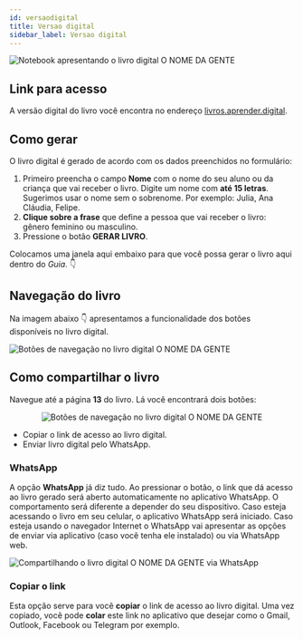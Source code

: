 ```yaml
---
id: versaodigital
title: Versao digital
sidebar_label: Versao digital
---
```



![Notebook apresentando o livro digital O NOME DA GENTE](./assets/capa-livro-digital.jpg) 

## Link para acesso
A versão digital do livro você encontra no endereço [livros.aprender.digital](https://livros.aprender.digital/).

## Como gerar
O livro digital é gerado de acordo com os dados preenchidos no formulário:
1. Primeiro preencha o campo **Nome** com o nome do seu aluno ou da criança que vai receber o livro. Digite um nome com **até 15 letras**. Sugerimos usar o nome sem o sobrenome. Por exemplo: Julia, Ana Cláudia, Felipe.
1. **Clique sobre a frase** que define a pessoa que vai receber o livro: gênero feminino ou masculino.
3. Pressione o botão **GERAR LIVRO**.

Colocamos uma janela aqui embaixo para que você possa gerar o livro aqui dentro do *Guia*. 👇 
<LivroONDG />

## Navegação do livro
Na imagem abaixo 👇 apresentamos a funcionalidade dos botões disponíveis no livro digital.

![Botões de navegação no livro digital O NOME DA GENTE](./assets/navegacao-livro-digital-o-nome-da-gente.jpg) 

## Como compartilhar o livro
Navegue até a página **13** do livro. Lá você encontrará dois botões:

<center>

![Botões de navegação no livro digital O NOME DA GENTE](./assets/botoes-compartilhamento-livro-o-nome-da-gente.png)

</center>

* Copiar o link de acesso ao livro digital.
* Enviar livro digital pelo WhatsApp.

### WhatsApp
A opção **WhatsApp** já diz tudo. Ao pressionar o botão, 
o link que dá acesso ao livro gerado será aberto automaticamente no aplicativo WhatsApp.
O comportamento será diferente a depender do seu dispositivo.
Caso esteja acessando o livro em seu celular, o aplicativo WhatsApp será iniciado.
Caso esteja usando o navegador Internet o WhatsApp vai apresentar as opções de enviar via aplicativo (caso você tenha ele instalado)
ou via WhatsApp web.

![Compartilhando o livro digital O NOME DA GENTE via WhatsApp](./assets/compartilhamento-livro-o-nome-da-gente-whatsapp.jpg)

### Copiar o link
Esta opção serve para você **copiar** o link de acesso ao livro digital. 
Uma vez copiado, você pode **colar** este link no aplicativo que desejar como o Gmail, Outlook, Facebook ou Telegram por exemplo.
